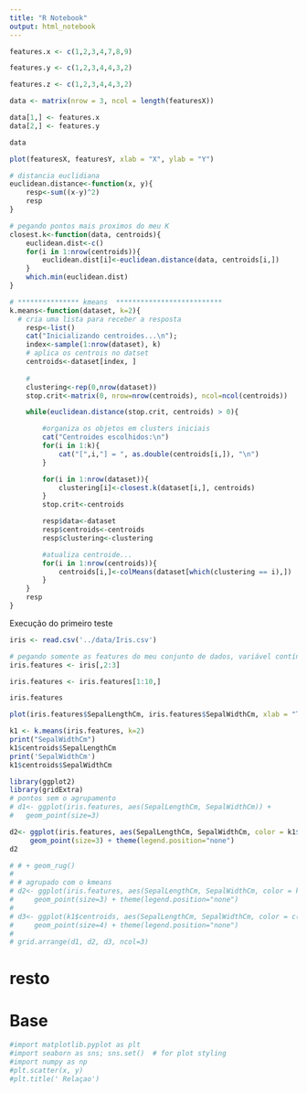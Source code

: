 ```yaml
---
title: "R Notebook"
output: html_notebook
---
```


```r
features.x <- c(1,2,3,4,7,8,9)

features.y <- c(1,2,3,4,4,3,2)

features.z <- c(1,2,3,4,4,3,2)

data <- matrix(nrow = 3, ncol = length(featuresX))

data[1,] <- features.x
data[2,] <- features.y

data

plot(featuresX, featuresY, xlab = "X", ylab = "Y")
```
```r
# distancia euclidiana
euclidean.distance<-function(x, y){
	resp<-sum((x-y)^2)
	resp
}

# pegando pontos mais proximos do meu K
closest.k<-function(data, centroids){
	euclidean.dist<-c()
	for(i in 1:nrow(centroids)){
		euclidean.dist[i]<-euclidean.distance(data, centroids[i,])
	}
	which.min(euclidean.dist)
}

# *************** kmeans  **************************
k.means<-function(dataset, k=2){
  # cria uma lista para receber a resposta
	resp<-list()
	cat("Inicializando centroides...\n");
	index<-sample(1:nrow(dataset), k)
	# aplica os centrois no datset
	centroids<-dataset[index, ]
  
	# 
	clustering<-rep(0,nrow(dataset))
	stop.crit<-matrix(0, nrow=nrow(centroids), ncol=ncol(centroids))

	while(euclidean.distance(stop.crit, centroids) > 0){

		#organiza os objetos em clusters iniciais
		cat("Centroides escolhidos:\n")
		for(i in 1:k){
			cat("[",i,"] = ", as.double(centroids[i,]), "\n")
		}

		for(i in 1:nrow(dataset)){
			clustering[i]<-closest.k(dataset[i,], centroids)
		}
		stop.crit<-centroids

		resp$data<-dataset
		resp$centroids<-centroids
		resp$clustering<-clustering

		#atualiza centroide...
		for(i in 1:nrow(centroids)){
			centroids[i,]<-colMeans(dataset[which(clustering == i),])
		}
	}
	resp
}
```

Execução do primeiro teste
```r

iris <- read.csv('../data/Iris.csv')

# pegando somente as features do meu conjunto de dados, variável contínua
iris.features <- iris[,2:3]

iris.features <- iris.features[1:10,]

iris.features

plot(iris.features$SepalLengthCm, iris.features$SepalWidthCm, xlab = "Tam Sepal", ylab = " largura Sepal")

```
```r
k1 <- k.means(iris.features, k=2)
print("SepalWidthCm")
k1$centroids$SepalLengthCm
print('SepalWidthCm')
k1$centroids$SepalWidthCm
```
```r
library(ggplot2)
library(gridExtra)
# pontos sem o agrupamento
# d1<- ggplot(iris.features, aes(SepalLengthCm, SepalWidthCm)) +
#   geom_point(size=3) 

d2<- ggplot(iris.features, aes(SepalLengthCm, SepalWidthCm, color = k1$clustering)) +
     geom_point(size=3) + theme(legend.position="none")
d2

# # + geom_rug()
# 
# # agrupado com o kmeans
# d2<- ggplot(iris.features, aes(SepalLengthCm, SepalWidthCm, color = k1$clustering)) +
#     geom_point(size=3) + theme(legend.position="none")
# 
# d3<- ggplot(k1$centroids, aes(SepalLengthCm, SepalWidthCm, color = c(1,6))) +
#     geom_point(size=4) + theme(legend.position="none")
# 
# grid.arrange(d1, d2, d3, ncol=3)

```

# resto

# Base
```python
#import matplotlib.pyplot as plt
#import seaborn as sns; sns.set()  # for plot styling
#import numpy as np
#plt.scatter(x, y)
#plt.title(' Relaçao')
```

